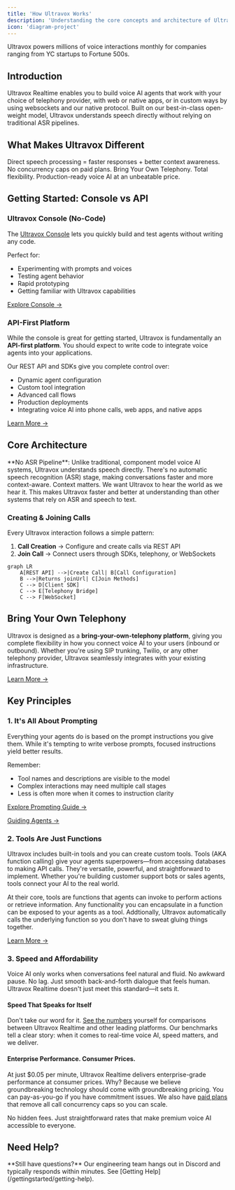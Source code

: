 ```yaml
---
title: 'How Ultravox Works'
description: 'Understanding the core concepts and architecture of Ultravox Realtime'
icon: 'diagram-project'
---
```



<Note>
Ultravox powers millions of voice interactions monthly for companies ranging from YC startups to Fortune 500s.
</Note>

## Introduction

Ultravox Realtime enables you to build voice AI agents that work with your choice of telephony provider, with web or native apps, or in custom ways by using websockets and our native protocol. Built on our best-in-class open-weight model, Ultravox understands speech directly without relying on traditional ASR pipelines.

## What Makes Ultravox Different

<CardGroup cols={4}>
  <Card title="No ASR = Real Understanding" icon="brain">
    Direct speech processing = faster responses + better context awareness.
  </Card>
  <Card title="Unlimited Scale" icon="infinity">
    No concurrency caps on paid plans.
  </Card>
  <Card title="BYOT" icon="plug">
    Bring Your Own Telephony. Total flexibility.
  </Card>
  <Card title="$0.05/min Enterprise Performance" icon="dollar-sign">
    Production-ready voice AI at an unbeatable price.
  </Card>
</CardGroup>

## Getting Started: Console vs API

### Ultravox Console (No-Code)
The [Ultravox Console](https://app.ultravox.ai) lets you quickly build and test agents without writing any code.

Perfect for:
- Experimenting with prompts and voices
- Testing agent behavior
- Rapid prototyping
- Getting familiar with Ultravox capabilities

[Explore Console →](https://app.ultravox.ai)

### API-First Platform
While the console is great for getting started, Ultravox is fundamentally an **API-first platform**. You should expect to write code to integrate voice agents into your applications.

Our REST API and SDKs give you complete control over:
- Dynamic agent configuration
- Custom tool integration
- Advanced call flows
- Production deployments
- Integrating voice AI into phone calls, web apps, and native apps

[Learn More →](/apps/overview)

## Core Architecture

<Note>
**No ASR Pipeline**: Unlike traditional, component model voice AI systems, Ultravox understands speech directly. There's no automatic speech recognition (ASR) stage, making conversations faster and more context-aware. Context matters. We want Ultravox to hear the world as we hear it. This makes Ultravox faster and better at understanding than other systems that rely on ASR and speech to text.
</Note>

### Creating & Joining Calls

Every Ultravox interaction follows a simple pattern:

1. **Call Creation** → Configure and create calls via REST API
2. **Join Call** → Connect users through SDKs, telephony, or WebSockets

```mermaid
graph LR
    A[REST API] -->|Create Call| B[Call Configuration]
    B -->|Returns joinUrl| C[Join Methods]
    C --> D[Client SDK]
    C --> E[Telephony Bridge]
    C --> F[WebSocket]
```
## Bring Your Own Telephony

Ultravox is designed as a **bring-your-own-telephony platform**, giving you complete flexibility in how you connect voice AI to your users (inbound or outbound). Whether you're using SIP trunking, Twilio, or any other telephony provider, Ultravox seamlessly integrates with your existing infrastructure.

[Learn More →](/telephony/overview)

## Key Principles

### 1. It's All About Prompting
Everything your agents do is based on the prompt instructions you give them. While it's tempting to write verbose prompts, focused instructions yield better results.

Remember:
- Tool names and descriptions are visible to the model
- Complex interactions may need multiple call stages
- Less is often more when it comes to instruction clarity

[Explore Prompting Guide →](/gettingstarted/prompting) 

[Guiding Agents →](/agents/guiding-agents)

### 2. Tools Are Just Functions
Ultravox includes built-in tools and you can create custom tools. Tools (AKA function calling) give your agents superpowers—from accessing databases to making API calls. They're versatile, powerful, and straightforward to implement. Whether you're building customer support bots or sales agents, tools connect your AI to the real world.

At their core, tools are functions that agents can invoke to perform actions or retrieve information. Any functionality you can encapsulate in a function can be exposed to your agents as a tool. Addtionally, Ultravox automatically calls the underlying function so you don't have to sweat gluing things together.

[Learn More →](/tools/overview)

### 3. Speed and Affordability
Voice AI only works when conversations feel natural and fluid. No awkward pause.  No lag. Just smooth back-and-forth dialogue that feels human. Ultravox Realtime doesn't just meet this standard—it sets it.

#### Speed That Speaks for Itself
Don't take our word for it. [See the numbers](https://www.ultravox.ai/blog/ultravox-v0-5-taking-the-lead-in-speech-understanding) yourself for comparisons between Ultravox Realtime and other leading platforms. Our benchmarks tell a clear story: when it comes to real-time voice AI, speed matters, and we deliver.

#### Enterprise Performance. Consumer Prices.
At just $0.05 per minute, Ultravox Realtime delivers enterprise-grade performance at consumer prices. Why? Because we believe groundbreaking technology should come with groundbreaking pricing. You can pay-as-you-go if you have commitment issues. We also have [paid plans](https://www.ultravox.ai/pricing) that remove all call concurrency caps so you can scale.

No hidden fees. Just straightforward rates that make premium voice AI accessible to everyone.

<CTAFirstAgent />

## Need Help?
<Info>
**Still have questions?** Our engineering team hangs out in Discord and typically responds within minutes. See [Getting Help](/gettingstarted/getting-help).
</Info>